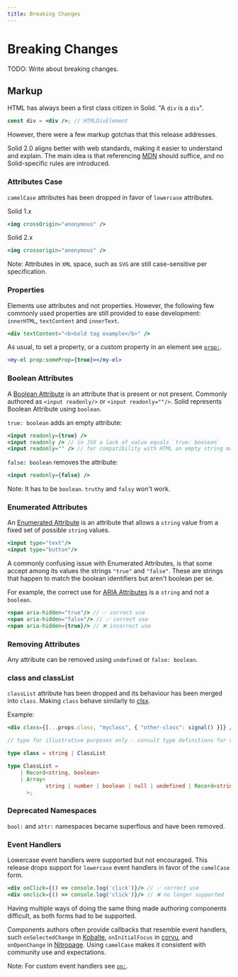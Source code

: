 ```yaml
---
title: Breaking Changes
---
```


# Breaking Changes

TODO: Write about breaking changes.

## Markup

HTML has always been a first class citizen in Solid. "A `div` is a `div`".

```jsx
const div = <div />; // HTMLDivElement
```

However, there were a few markup gotchas that this release addresses.

Solid 2.0 aligns better with web standards, making it easier to understand and explain. The main idea is that referencing [MDN](https://developer.mozilla.org/) should suffice, and no Solid-specific rules are introduced.

### Attributes Case

`camelCase` attributes has been dropped in favor of `lowercase` attributes.

Solid 1.x

```jsx
<img crossOrigin="anonymous" />
```

Solid 2.x

```jsx
<img crossorigin="anonymous" />
```

Note: Attributes in `XML` space, such as `SVG` are still case-sensitive per specification.

### Properties

Elements use attributes and not properties.
However, the following few commonly used properties are still provided to ease development: `innerHTML`, `textContent` and `innerText`.

```jsx
<div textContent="<b>bold tag example</b>" />
```

As usual, to set a property, or a custom property in an element see [`prop:`](https://docs.solidjs.com/reference/jsx-attributes/prop).

```jsx
<my-el prop:someProp={true}></my-el>
```

### Boolean Attributes

A [Boolean Attribute](https://developer.mozilla.org/en-US/docs/Glossary/Boolean/HTML) is an attribute that is present or not present.
Commonly authored as `<input readonly/>` or `<input readonly=""/>`.
Solid represents Boolean Attribute using `boolean`.

`true: boolean` adds an empty attribute:

```jsx
<input readonly={true} />
<input readonly /> // in JSX a lack of value equals `true: boolean`
<input readonly="" /> // for compatibility with HTML an empty string may be used
```

`false: boolean` removes the attribute:

```jsx
<input readonly={false} />
```

Note: It has to be `boolean`.
`truthy` and `falsy` won't work.

### Enumerated Attributes

An [Enumerated Attribute](https://developer.mozilla.org/en-US/docs/Glossary/Enumerated) is an attribute that allows a `string` value from a fixed set of possible `string` values.

```jsx
<input type="text"/>
<input type="button"/>
```

A commonly confusing issue with Enumerated Attributes, is that some accept among its values the strings `"true"` and `"false"`.
These are strings that happen to match the boolean identifiers but aren't boolean per se.

For example, the correct use for [ARIA Attributes](https://developer.mozilla.org/en-US/docs/Glossary/Boolean/ARIA) is a `string` and not a `boolean`.

```jsx
<span aria-hidden="true"/> // ✅ correct use
<span aria-hidden="false"/> // ✅ correct use
<span aria-hidden={true}/> // ❌ incorrect use
```

### Removing Attributes

Any attribute can be removed using `undefined` or `false: boolean`.

### class and classList

`classList` attribute has been dropped and its behaviour has been merged into `class`.
Making `class` behave similarly to [clsx](https://www.npmjs.com/package/clsx).

Example:

```jsx
<div class={[...props.class, "myclass", { "other-class": signal() }]} />
```

```ts
// type for illustrative purposes only - consult type definitions for reference

type class = string | ClassList

type ClassList =
	| Record<string, boolean>
	| Array<
			string | number | boolean | null | undefined | Record<string, boolean>
	  >;
```

### Deprecated Namespaces

`bool:` and `attr:` namespaces became superflous and have been removed.

### Event Handlers

Lowercase event handlers were supported but not encouraged.
This release drops support for `lowercase` event handlers in favor of the `camelCase` form.

```jsx
<div onClick={() => console.log('click')}/> // ✅ correct use
<div onclick={() => console.log('click')}/> // ❌ no longer supported
```

Having multiple ways of doing the same thing made authoring components difficult, as both forms had to be supported.

Components authors often provide callbacks that resemble event handlers, such `onSelectedChange` in [Kobalte](https://kobalte.dev/docs/core/overview/introduction/), `onInitialFocus` in [corvu](https://corvu.dev/), and `onOpenChange` in [Nitropage](https://nitropage.org/).
Using `camelCase` makes it consistent with community use and expectations.

Note: For custom event handlers see [`on:`](https://docs.solidjs.com/reference/jsx-attributes/on).
